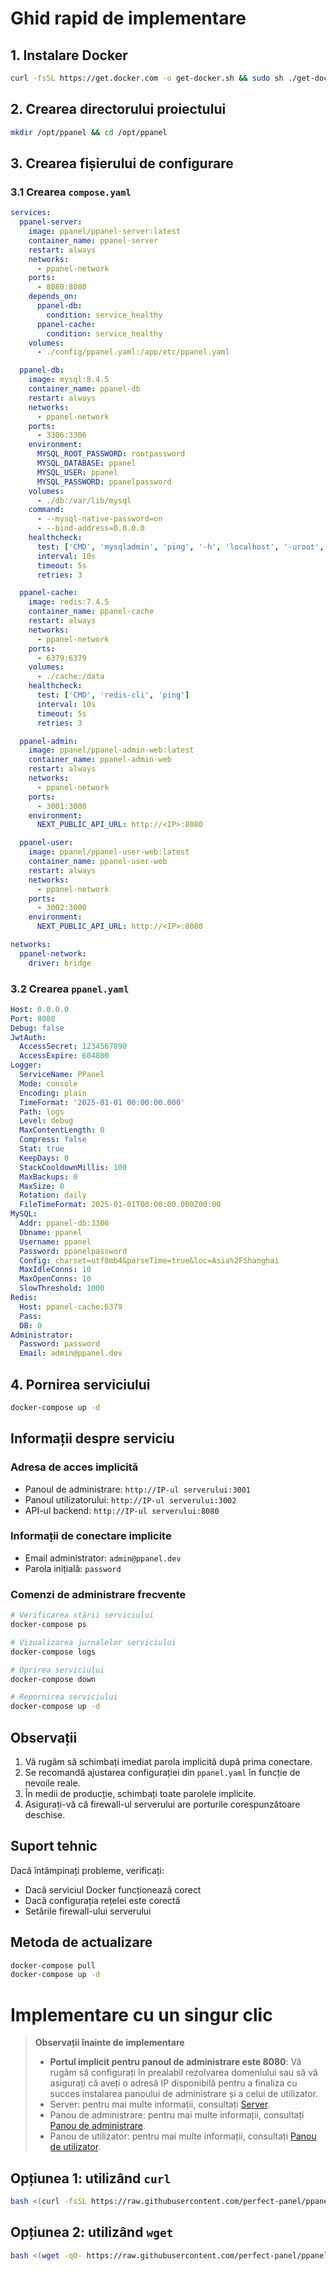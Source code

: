 # Ghid rapid de implementare

## 1. Instalare Docker

```bash
curl -fsSL https://get.docker.com -o get-docker.sh && sudo sh ./get-docker.sh
```

## 2. Crearea directorului proiectului

```bash
mkdir /opt/ppanel && cd /opt/ppanel
```

## 3. Crearea fișierului de configurare

### 3.1 Crearea `compose.yaml`

```yaml
services:
  ppanel-server:
    image: ppanel/ppanel-server:latest
    container_name: ppanel-server
    restart: always
    networks:
      - ppanel-network
    ports:
      - 8080:8080
    depends_on:
      ppanel-db:
        condition: service_healthy
      ppanel-cache:
        condition: service_healthy
    volumes:
      - ./config/ppanel.yaml:/app/etc/ppanel.yaml

  ppanel-db:
    image: mysql:8.4.5
    container_name: ppanel-db
    restart: always
    networks:
      - ppanel-network
    ports:
      - 3306:3306
    environment:
      MYSQL_ROOT_PASSWORD: rootpassword
      MYSQL_DATABASE: ppanel
      MYSQL_USER: ppanel
      MYSQL_PASSWORD: ppanelpassword
    volumes:
      - ./db:/var/lib/mysql
    command:
      - --mysql-native-password=on
      - --bind-address=0.0.0.0
    healthcheck:
      test: ['CMD', 'mysqladmin', 'ping', '-h', 'localhost', '-uroot', '-prootpassword']
      interval: 10s
      timeout: 5s
      retries: 3

  ppanel-cache:
    image: redis:7.4.5
    container_name: ppanel-cache
    restart: always
    networks:
      - ppanel-network
    ports:
      - 6379:6379
    volumes:
      - ./cache:/data
    healthcheck:
      test: ['CMD', 'redis-cli', 'ping']
      interval: 10s
      timeout: 5s
      retries: 3

  ppanel-admin:
    image: ppanel/ppanel-admin-web:latest
    container_name: ppanel-admin-web
    restart: always
    networks:
      - ppanel-network
    ports:
      - 3001:3000
    environment:
      NEXT_PUBLIC_API_URL: http://<IP>:8080

  ppanel-user:
    image: ppanel/ppanel-user-web:latest
    container_name: ppanel-user-web
    restart: always
    networks:
      - ppanel-network
    ports:
      - 3002:3000
    environment:
      NEXT_PUBLIC_API_URL: http://<IP>:8080

networks:
  ppanel-network:
    driver: bridge
```

### 3.2 Crearea `ppanel.yaml`

```yaml
Host: 0.0.0.0
Port: 8080
Debug: false
JwtAuth:
  AccessSecret: 1234567890
  AccessExpire: 604800
Logger:
  ServiceName: PPanel
  Mode: console
  Encoding: plain
  TimeFormat: '2025-01-01 00:00:00.000'
  Path: logs
  Level: debug
  MaxContentLength: 0
  Compress: false
  Stat: true
  KeepDays: 0
  StackCooldownMillis: 100
  MaxBackups: 0
  MaxSize: 0
  Rotation: daily
  FileTimeFormat: 2025-01-01T00:00:00.000Z00:00
MySQL:
  Addr: ppanel-db:3306
  Dbname: ppanel
  Username: ppanel
  Password: ppanelpassword
  Config: charset=utf8mb4&parseTime=true&loc=Asia%2FShanghai
  MaxIdleConns: 10
  MaxOpenConns: 10
  SlowThreshold: 1000
Redis:
  Host: ppanel-cache:6379
  Pass:
  DB: 0
Administrator:
  Password: password
  Email: admin@ppanel.dev
```

## 4. Pornirea serviciului

```bash
docker-compose up -d
```

## Informații despre serviciu

### Adresa de acces implicită

- Panoul de administrare: `http://IP-ul serverului:3001`
- Panoul utilizatorului: `http://IP-ul serverului:3002`
- API-ul backend: `http://IP-ul serverului:8080`

### Informații de conectare implicite

- Email administrator: `admin@ppanel.dev`
- Parola inițială: `password`

### Comenzi de administrare frecvente

```bash
# Verificarea stării serviciului
docker-compose ps

# Vizualizarea jurnalelor serviciului
docker-compose logs

# Oprirea serviciului
docker-compose down

# Repornirea serviciului
docker-compose up -d
```

## Observații

1. Vă rugăm să schimbați imediat parola implicită după prima conectare.
2. Se recomandă ajustarea configurației din `ppanel.yaml` în funcție de nevoile reale.
3. În medii de producție, schimbați toate parolele implicite.
4. Asigurați-vă că firewall-ul serverului are porturile corespunzătoare deschise.

## Suport tehnic

Dacă întâmpinați probleme, verificați:

- Dacă serviciul Docker funcționează corect
- Dacă configurația rețelei este corectă
- Setările firewall-ului serverului

## Metoda de actualizare

```bash
docker-compose pull
docker-compose up -d
```

# Implementare cu un singur clic

> **Observații înainte de implementare**
>
> - **Portul implicit pentru panoul de administrare este 8080**: Vă rugăm să configurați în prealabil rezolvarea domeniului sau să vă asigurați că aveți o adresă IP disponibilă pentru a finaliza cu succes instalarea panoului de administrare și a celui de utilizator.
> - Server: pentru mai multe informații, consultați [Server](/ro-RO/docs/server/config).
> - Panou de administrare: pentru mai multe informații, consultați [Panou de administrare](/ro-RO/docs/admin/config).
> - Panou de utilizator: pentru mai multe informații, consultați [Panou de utilizator](/ro-RO/docs/user/config).

## Opțiunea 1: utilizând `curl`

```bash
bash <(curl -fsSL https://raw.githubusercontent.com/perfect-panel/ppanel-script/refs/heads/main/install.sh)
```

## Opțiunea 2: utilizând `wget`

```bash
bash <(wget -qO- https://raw.githubusercontent.com/perfect-panel/ppanel-script/refs/heads/main/install.sh)
```


<Giscus />
